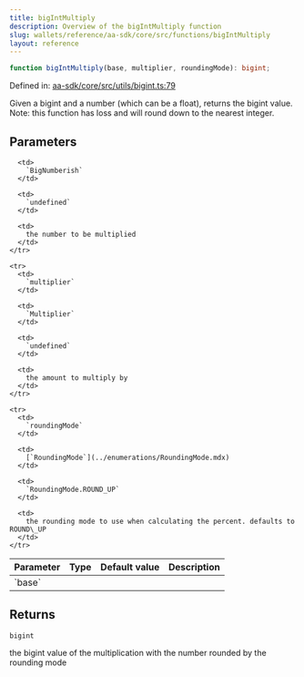 ```yaml
---
title: bigIntMultiply
description: Overview of the bigIntMultiply function
slug: wallets/reference/aa-sdk/core/src/functions/bigIntMultiply
layout: reference
---
```


```ts
function bigIntMultiply(base, multiplier, roundingMode): bigint;
```

Defined in: [aa-sdk/core/src/utils/bigint.ts:79](https://github.com/alchemyplatform/aa-sdk/blob/08da565ff1e1b5bcae4581d79993c4ed9e522c16/aa-sdk/core/src/utils/bigint.ts#L79)

Given a bigint and a number (which can be a float), returns the bigint value.
Note: this function has loss and will round down to the nearest integer.

## Parameters

<table>
  <thead>
    <tr>
      <th align="left">Parameter</th>
      <th align="left">Type</th>
      <th align="left">Default value</th>
      <th align="left">Description</th>
    </tr>
  </thead>

  <tbody>
    <tr>
      <td>
        `base`
      </td>

      <td>
        `BigNumberish`
      </td>

      <td>
        `undefined`
      </td>

      <td>
        the number to be multiplied
      </td>
    </tr>

    <tr>
      <td>
        `multiplier`
      </td>

      <td>
        `Multiplier`
      </td>

      <td>
        `undefined`
      </td>

      <td>
        the amount to multiply by
      </td>
    </tr>

    <tr>
      <td>
        `roundingMode`
      </td>

      <td>
        [`RoundingMode`](../enumerations/RoundingMode.mdx)
      </td>

      <td>
        `RoundingMode.ROUND_UP`
      </td>

      <td>
        the rounding mode to use when calculating the percent. defaults to ROUND\_UP
      </td>
    </tr>

  </tbody>
</table>

## Returns

`bigint`

the bigint value of the multiplication with the number rounded by the rounding mode
